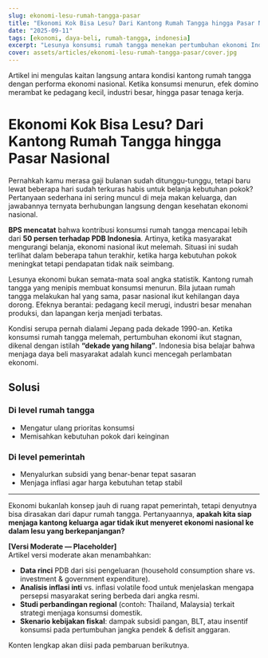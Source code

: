 ```yaml
---
slug: ekonomi-lesu-rumah-tangga-pasar
title: "Ekonomi Kok Bisa Lesu? Dari Kantong Rumah Tangga hingga Pasar Nasional"
date: "2025-09-11"
tags: [ekonomi, daya-beli, rumah-tangga, indonesia]
excerpt: "Lesunya konsumsi rumah tangga menekan pertumbuhan ekonomi Indonesia. Mengapa hal kecil di dapur keluarga bisa berdampak besar pada pasar nasional?"
cover: assets/articles/ekonomi-lesu-rumah-tangga-pasar/cover.jpg
---
```


<!-- umum:start -->

Artikel ini mengulas kaitan langsung antara kondisi kantong rumah tangga dengan performa ekonomi nasional. Ketika konsumsi menurun, efek domino merambat ke pedagang kecil, industri besar, hingga pasar tenaga kerja.

<!-- umum:end -->

<!-- friendly:start -->

# Ekonomi Kok Bisa Lesu? Dari Kantong Rumah Tangga hingga Pasar Nasional

Pernahkah kamu merasa gaji bulanan sudah ditunggu-tunggu, tetapi baru lewat beberapa hari sudah terkuras habis untuk belanja kebutuhan pokok? Pertanyaan sederhana ini sering muncul di meja makan keluarga, dan jawabannya ternyata berhubungan langsung dengan kesehatan ekonomi nasional.

**BPS mencatat** bahwa kontribusi konsumsi rumah tangga mencapai lebih dari **50 persen terhadap PDB Indonesia**. Artinya, ketika masyarakat mengurangi belanja, ekonomi nasional ikut melemah. Situasi ini sudah terlihat dalam beberapa tahun terakhir, ketika harga kebutuhan pokok meningkat tetapi pendapatan tidak naik seimbang.

Lesunya ekonomi bukan semata-mata soal angka statistik. Kantong rumah tangga yang menipis membuat konsumsi menurun. Bila jutaan rumah tangga melakukan hal yang sama, pasar nasional ikut kehilangan daya dorong. Efeknya berantai: pedagang kecil merugi, industri besar menahan produksi, dan lapangan kerja menjadi terbatas.

Kondisi serupa pernah dialami Jepang pada dekade 1990-an. Ketika konsumsi rumah tangga melemah, pertumbuhan ekonomi ikut stagnan, dikenal dengan istilah **“dekade yang hilang”**. Indonesia bisa belajar bahwa menjaga daya beli masyarakat adalah kunci mencegah perlambatan ekonomi.

## Solusi

### Di level rumah tangga

- Mengatur ulang prioritas konsumsi
- Memisahkan kebutuhan pokok dari keinginan

### Di level pemerintah

- Menyalurkan subsidi yang benar-benar tepat sasaran
- Menjaga inflasi agar harga kebutuhan tetap stabil

---

Ekonomi bukanlah konsep jauh di ruang rapat pemerintah, tetapi denyutnya bisa dirasakan dari dapur rumah tangga. Pertanyaannya, **apakah kita siap menjaga kantong keluarga agar tidak ikut menyeret ekonomi nasional ke dalam lesu yang berkepanjangan?**

<!-- friendly:end -->

<!-- moderate:start -->

**[Versi Moderate — Placeholder]**  
Artikel versi moderate akan menambahkan:

- **Data rinci** PDB dari sisi pengeluaran (household consumption share vs. investment & government expenditure).
- **Analisis inflasi inti** vs. inflasi volatile food untuk menjelaskan mengapa persepsi masyarakat sering berbeda dari angka resmi.
- **Studi perbandingan regional** (contoh: Thailand, Malaysia) terkait strategi menjaga konsumsi domestik.
- **Skenario kebijakan fiskal**: dampak subsidi pangan, BLT, atau insentif konsumsi pada pertumbuhan jangka pendek & defisit anggaran.

Konten lengkap akan diisi pada pembaruan berikutnya.

<!-- moderate:end -->
